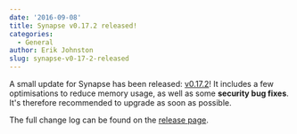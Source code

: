 ```yaml
---
date: '2016-09-08'
title: Synapse v0.17.2 released!
categories:
  - General
author: Erik Johnston
slug: synapse-v0-17-2-released
---
```


A small update for Synapse has been released: <a href="https://github.com/matrix-org/synapse/releases/tag/v0.17.2">v0.17.2</a>! It includes a few optimisations to reduce memory usage, as well as some <strong>security bug fixes</strong>. It's therefore recommended to upgrade as soon as possible.

The full change log can be found on the <a href="https://github.com/matrix-org/synapse/releases/tag/v0.17.2">release page</a>.